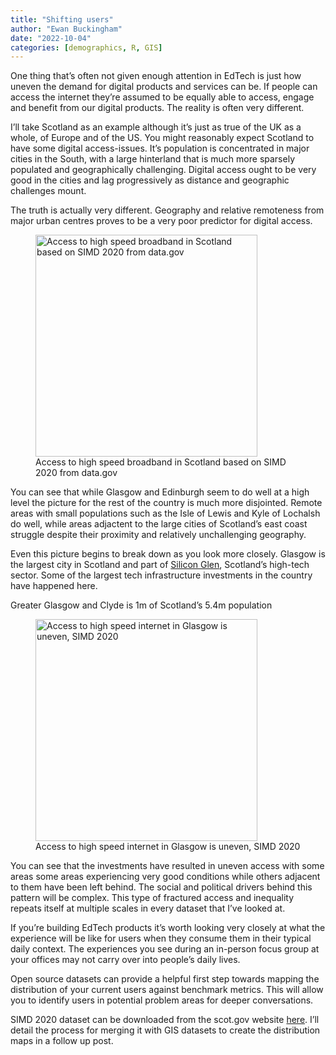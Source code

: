 ```yaml
---
title: "Shifting users"
author: "Ewan Buckingham"
date: "2022-10-04"
categories: [demographics, R, GIS]
---
```

One thing that's often not given enough attention in EdTech is just how uneven the demand for digital products and services can be. If people can access the internet they're assumed to be equally able to access, engage and benefit from our digital products. The reality is often very different.

I'll take Scotland as an example although it's just as true of the UK as a whole, of Europe and of the US. You might reasonably expect Scotland to have some digital access-issues. It's population is concentrated in major cities in the South, with a large hinterland that is much more sparsely populated and geographically challenging. Digital access ought to be very good in the cities and lag progressively as distance and geographic challenges mount.

The truth is actually very different. Geography and relative remoteness from major urban centres proves to be a very poor predictor for digital access.

![Access to high speed broadband in Scotland based on SIMD 2020 from data.gov](scotland_broadband.png){width="355"}

You can see that while Glasgow and Edinburgh seem to do well at a high level the picture for the rest of the country is much more disjointed. Remote areas with small populations such as the Isle of Lewis and Kyle of Lochalsh do well, while areas adjactent to the large cities of Scotland's east coast struggle despite their proximity and relatively unchallenging geography.

Even this picture begins to break down as you look more closely. Glasgow is the largest city in Scotland and part of [Silicon Glen](https://en.wikipedia.org/wiki/Silicon_Glen "Silcon Glen definition, Wikipedia"), Scotland's high-tech sector. Some of the largest tech infrastructure investments in the country have happened here.

::: column-margin
Greater Glasgow and Clyde is 1m of Scotland's 5.4m population
:::

![Access to high speed internet in Glasgow is uneven, SIMD 2020](glasgow_broadband.png){alt="Access to high speed internet in Glasgow is uneven, SIMD 2020" fig-alt="Map showing that access to high speed internet in Glasgow is uneven. It is based on SIMD 2020 data" width="355"}

You can see that the investments have resulted in uneven access with some areas some areas experiencing very good conditions while others adjacent to them have been left behind. The social and political drivers behind this pattern will be complex. This type of fractured access and inequality repeats itself at multiple scales in every dataset that I've looked at.

If you're building EdTech products it's worth looking very closely at what the experience will be like for users when they consume them in their typical daily context. The experiences you see during an in-person focus group at your offices may not carry over into people's daily lives.

Open source datasets can provide a helpful first step towards mapping the distribution of your current users against benchmark metrics. This will allow you to identify users in potential problem areas for deeper conversations.

::: column-margin
SIMD 2020 dataset can be downloaded from the scot.gov website [here](https://www.gov.scot/collections/scottish-index-of-multiple-deprivation-2020/). I'll detail the process for merging it with GIS datasets to create the distribution maps in a follow up post.
:::
